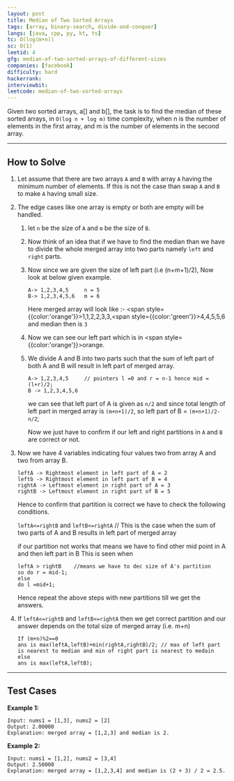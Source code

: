 ```yaml
---
layout: post
title: Median of Two Sorted Arrays
tags: [array, binary-search, divide-and-conquer]
langs: [java, cpp, py, kt, ts]
tc: O(log(m+n))
sc: O(1)
leetid: 4
gfg: median-of-two-sorted-arrays-of-different-sizes
companies: [facebook]
difficulty: hard
hackerrank: 
interviewbit: 
leetcode: median-of-two-sorted-arrays
---
```


Given two sorted arrays, a[] and b[], the task is to find the median of these sorted arrays, in `O(log n + log m)` time complexity, 
when n is the number of elements in the first array, and m is the number of elements in the second array.

---
## How to Solve

1. Let assume that there are two arrays `A` and `B` with array `A` having the minimum number of elements.
   If this is not the case than swap `A` and `B` to make `A` having small size.
2. The edge cases like one array is empty or both are empty will be handled.
   1. let `n` be the size of `A` and `m` be the size of `B`. 
   2. Now think of an idea that if we have to find the median than we have to divide the whole merged array into two parts
   namely `left` and `right` parts. 
   3. Now since we are given the size of left part (i.e (n+m+1)/2), Now look at below given example.
      ```
      A-> 1,2,3,4,5     n = 5
      B-> 1,2,3,4,5,6   m = 6
      ```

      Here merged array will look like :- <span style={{color:'orange'}}>1,1,2,2,3</span>,3,<span style={{color:'green'}}>4,4,5,5,6</span> 
      and median then is `3`
   
   4. Now we can see our left part which is in <span style={{color:'orange'}}>orange</span>. 
   5. We divide A and B into two parts such that the sum of left part of both A and B will result in left part of merged array.
      ```
      A-> 1,2,3,4,5     // pointers l =0 and r = n-1 hence mid = (l+r)/2;
      B -> 1,2,3,4,5,6
      ```
      we can see that left part of A is given as `n/2` and since total length of left part in merged array
      is `(m+n+1)/2`, so left part of B = `(m+n+1)/2-n/2`;

      Now we just have to confirm if our left and right partitions in `A` and `B` are correct or not.

3. Now we have 4 variables indicating four values two from array A and two from array B.
   ```   
   leftA -> Rightmost element in left part of A = 2
   leftb -> Rightmost element in left part of B = 4
   rightA -> Leftmost element in right part of A = 3
   rightB -> Leftmost element in right part of B = 5
   ```

   Hence to confirm that partition is correct we have to check the following conditions.

   `leftA<=rightB` and `leftB<=rightA`  // This is the case when the sum of two parts of A and B results in left part of merged array

   if our partition not works that means we have to  find other mid point in A and then left part in B
   This is seen when
   ```
   leftA > rightB    //means we have to dec size of A's partition
   so do r = mid-1;
   else
   do l =mid+1;
   ```

   Hence repeat the above steps with new partitions till we get the answers.

4. If `leftA<=rightB` and `leftB<=rightA`
   then we get correct partition and our answer depends on the total size of merged array (i.e. m+n)
   ```
   If (m+n)%2==0
   ans is max(leftA,leftB)+min(rightA,rightB)/2; // max of left part is nearest to median and min of right part is nearest to medain
   else
   ans is max(leftA,leftB);
   ```

---
## Test Cases

**Example 1:**
```
Input: nums1 = [1,3], nums2 = [2]
Output: 2.00000
Explanation: merged array = [1,2,3] and median is 2.
```

**Example 2:**
```
Input: nums1 = [1,2], nums2 = [3,4]
Output: 2.50000
Explanation: merged array = [1,2,3,4] and median is (2 + 3) / 2 = 2.5.
```